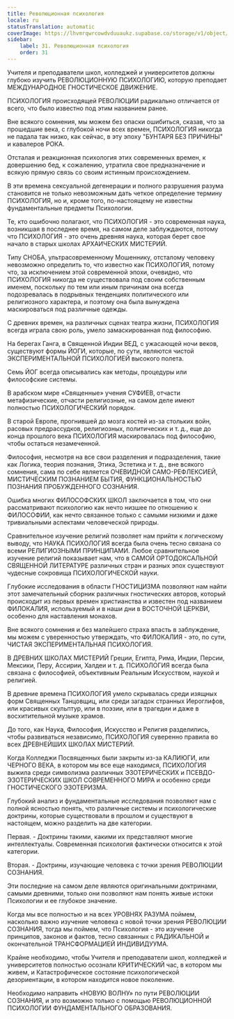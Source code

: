 ```yaml
---
title: Революционная психология
locale: ru
statusTranslation: automatic
coverImage: https://lhvmrqwrcowdvduuaukz.supabase.co/storage/v1/object/public/strapi-uploads/small_cover-educacion-fundamental.webp-2d51a7828a2b1309555be27f7e2a61a0.webp
sidebar:
    label: 31. Революционная психология
    order: 31
---
```

Учителя и преподаватели школ, колледжей и университетов должны глубоко изучить РЕВОЛЮЦИОННУЮ ПСИХОЛОГИЮ, которую преподает МЕЖДУНАРОДНОЕ ГНОСТИЧЕСКОЕ ДВИЖЕНИЕ.

ПСИХОЛОГИЯ происходящей РЕВОЛЮЦИИ радикально отличается от всего, что было известно под этим названием ранее.

Вне всякого сомнения, мы можем без опаски ошибиться, сказав, что за прошедшие века, с глубокой ночи всех времен, ПСИХОЛОГИЯ никогда не падала так низко, как сейчас, в эту эпоху "БУНТАРЯ БЕЗ ПРИЧИНЫ" и кавалеров РОКА.

Отсталая и реакционная психология этих современных времен, к довершению бед, к сожалению, утратила свое предназначение и всякую прямую связь со своим истинным происхождением.

В эти времена сексуальной дегенерации и полного разрушения разума становится не только невозможным дать четкое определение термину ПСИХОЛОГИЯ, но и, кроме того, по-настоящему не известны фундаментальные предметы Психологии.

Те, кто ошибочно полагают, что ПСИХОЛОГИЯ - это современная наука, возникшая в последнее время, на самом деле заблуждаются, потому что ПСИХОЛОГИЯ - это очень древняя наука, которая берет свое начало в старых школах АРХАИЧЕСКИХ МИСТЕРИЙ.

Типу СНОБА, ультрасовременному Мошеннику, отсталому человеку невозможно определить то, что известно как ПСИХОЛОГИЯ, потому что, за исключением этой современной эпохи, очевидно, что ПСИХОЛОГИЯ никогда не существовала под своим собственным именем, поскольку по тем или иным причинам она всегда подозревалась в подрывных тенденциях политического или религиозного характера, и поэтому она была вынуждена маскироваться под различные одежды.

С древних времен, на различных сценах театра жизни, ПСИХОЛОГИЯ всегда играла свою роль, умело замаскированная под философию.

На берегах Ганга, в Священной Индии ВЕД, с ужасающей ночи веков, существуют формы ЙОГИ, которые, по сути, являются чистой ЭКСПЕРИМЕНТАЛЬНОЙ ПСИХОЛОГИЕЙ высокого полета.

Семь ЙОГ всегда описывались как методы, процедуры или философские системы.

В арабском мире «Священные» учения СУФИЕВ, отчасти метафизические, отчасти религиозные, на самом деле имеют полностью ПСИХОЛОГИЧЕСКИЙ порядок.

В старой Европе, прогнившей до мозга костей из-за стольких войн, расовых предрассудков, религиозных, политических и т. д., еще до конца прошлого века ПСИХОЛОГИЯ маскировалась под философию, чтобы остаться незамеченной.

Философия, несмотря на все свои разделения и подразделения, такие как Логика, теория познания, Этика, Эстетика и т. д., вне всякого сомнения, сама по себе является ОЧЕВИДНОЙ САМО-РЕФЛЕКСИЕЙ, МИСТИЧЕСКИМ ПОЗНАНИЕМ БЫТИЯ, ФУНКЦИОНАЛЬНОСТЬЮ ПОЗНАНИЯ ПРОБУЖДЕННОГО СОЗНАНИЯ.

Ошибка многих ФИЛОСОФСКИХ ШКОЛ заключается в том, что они рассматривают психологию как нечто низшее по отношению к ФИЛОСОФИИ, как нечто связанное только с самыми низкими и даже тривиальными аспектами человеческой природы.

Сравнительное изучение религий позволяет нам прийти к логическому выводу, что НАУКА ПСИХОЛОГИЯ всегда была очень тесно связана со всеми РЕЛИГИОЗНЫМИ ПРИНЦИПАМИ. Любое сравнительное изучение религий показывает нам, что в САМОЙ ОРТОДОКСАЛЬНОЙ СВЯЩЕННОЙ ЛИТЕРАТУРЕ различных стран и разных эпох существуют чудесные сокровища ПСИХОЛОГИЧЕСКОЙ науки.

Глубокие исследования в области ГНОСТИЦИЗМА позволяют нам найти этот замечательный сборник различных гностических авторов, который происходит из первых времен христианства и известен под названием ФИЛОКАЛИЯ, используемый и в наши дни в ВОСТОЧНОЙ ЦЕРКВИ, особенно для наставления монахов.

Вне всякого сомнения и без малейшего страха впасть в заблуждение, мы можем с уверенностью утверждать, что ФИЛОКАЛИЯ - это, по сути, ЧИСТАЯ ЭКСПЕРИМЕНТАЛЬНАЯ ПСИХОЛОГИЯ.

В ДРЕВНИХ ШКОЛАХ МИСТЕРИЙ Греции, Египта, Рима, Индии, Персии, Мексики, Перу, Ассирии, Халдеи и т. д. ПСИХОЛОГИЯ всегда была связана с философией, объективным Реальным Искусством, наукой и религией.

В древние времена ПСИХОЛОГИЯ умело скрывалась среди изящных форм Священных Танцовщиц, или среди загадок странных Иероглифов, или красивых скульптур, или в поэзии, или в трагедии и даже в восхитительной музыке храмов.

До того, как Наука, Философия, Искусство и Религия разделились, чтобы развиваться независимо, ПСИХОЛОГИЯ суверенно правила во всех ДРЕВНЕЙШИХ ШКОЛАХ МИСТЕРИЙ.

Когда Колледжи Посвященных были закрыты из-за КАЛИЮГИ, или ЧЕРНОГО ВЕКА, в котором мы все еще находимся, ПСИХОЛОГИЯ выжила среди символизма различных ЭЗОТЕРИЧЕСКИХ и ПСЕВДО-ЭЗОТЕРИЧЕСКИХ ШКОЛ СОВРЕМЕННОГО МИРА и особенно среди ГНОСТИЧЕСКОГО ЭЗОТЕРИЗМА.

Глубокий анализ и фундаментальные исследования позволяют нам с полной ясностью понять, что различные системы и психологические доктрины, которые существовали в прошлом и существуют в настоящем, можно разделить на две категории.

Первая. - Доктрины такими, какими их представляют многие интеллектуалы. Современная психология фактически относится к этой категории.

Вторая. - Доктрины, изучающие человека с точки зрения РЕВОЛЮЦИИ СОЗНАНИЯ.

Эти последние на самом деле являются оригинальными доктринами, самыми древними, только они позволяют нам понять живые истоки Психологии и ее глубокое значение.

Когда мы все полностью и на всех УРОВНЯХ РАЗУМА поймем, насколько важно изучение человека с новой точки зрения РЕВОЛЮЦИИ СОЗНАНИЯ, тогда мы поймем, что Психология - это изучение принципов, законов и фактов, тесно связанных с РАДИКАЛЬНОЙ и окончательной ТРАНСФОРМАЦИЕЙ ИНДИВИДУУМА.

Крайне необходимо, чтобы Учителя и преподаватели школ, колледжей и университетов полностью осознали КРИТИЧЕСКИЙ час, в котором мы живем, и Катастрофическое состояние психологической дезориентации, в котором находится новое поколение.

Необходимо направить «НОВУЮ ВОЛНУ» по пути РЕВОЛЮЦИИ СОЗНАНИЯ, и это возможно только с помощью РЕВОЛЮЦИОННОЙ ПСИХОЛОГИИ ФУНДАМЕНТАЛЬНОГО ОБРАЗОВАНИЯ.

